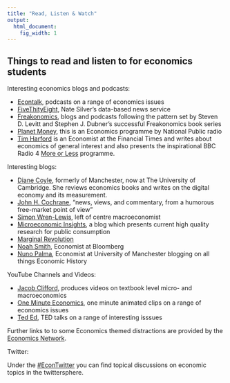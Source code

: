 ```yaml
---
title: "Read, Listen & Watch"
output:
  html_document:
    fig_width: 1
---
```


## Things to read and listen to for economics students {#reading}

Interesting economics blogs and podcasts:

* [Econtalk](http://www.econtalk.org/){target="_blank"}, podcasts on a range of economics issues  
* [FiveThityEight](https://fivethirtyeight.com/economics/){target="_blank"}, Nate Silver's data-based news service  
* [Freakonomics](http://freakonomics.com/){target="_blank"}, blogs and podcasts following the pattern set by Steven D. Levitt and Stephen J. Dubner's successful Freakonomics book series   
* [Planet Money](http://planetmoney.com/){target="_blank"}, this is an Economics programme by National Public radio  
* [Tim Harford](http://timharford.com/){target="_blank"} is an Economist at the Financial Times and writes about economics of general interest and also presents the inspirational BBC Radio 4 [More or Less](https://www.bbc.co.uk/programmes/p02nrss1){target="_blank"} programme.


Interesting blogs:

* [Diane Coyle](http://www.enlightenmenteconomics.com/blog/){target="_blank"}, formerly of Manchester, now at The University of Cambridge. She reviews economics books and writes on the digital economy and its measurement.  
* [John H. Cochrane](https://johnhcochrane.blogspot.com/){target="_blank"}, "news, views, and commentary, from a humorous free-market point of view"  
* [Simon Wren-Lewis](https://mainlymacro.blogspot.com/){target="_blank"}, left of centre macroeconomist 
* [Microeconomic Insights](https://microeconomicinsights.org/){target="_blank"}, a blog which presents current high quality research for public consumption  
* [Marginal Revolution](https://marginalrevolution.com/){target="_blank"}
* [Noah Smith](http://noahpinionblog.blogspot.com/){target="_blank"}, Economist at Bloomberg
* [Nuno Palma](https://nofuturepast.wordpress.com/){target="_blank"}, Economist at University of Manchester blogging on all things Economic History


YouTube Channels and Videos:

* [Jacob Clifford](https://www.youtube.com/user/ACDCLeadership){target="_blank"}, produces videos on textbook level micro- and macroeconomics  
* [One Minute Economics](https://www.youtube.com/channel/UCpsroJwsVKQvRH3ZqdvRetQ){target="_blank"}, one minute animated clips on a range of economics issues  
* [Ted Ed](https://www.youtube.com/user/TEDEducation){target="_blank"}, TED talks on a range of interesting isssues  

Further links to to some Economics themed distractions are provided by the [Economics Network](http://www.studyingeconomics.ac.uk/the-little-bits-we-like/){target="_blank"}.

Twitter:

Under the [#EconTwitter](https://twitter.com/search?q=%23EconTwitter&src=typd){target="_blank"} you can find topical discussions on economic topics in the twittersphere. 
